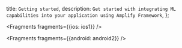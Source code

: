   title: `Getting started`,
  description: `Get started with integrating ML capabilities into your application using Amplify Framework`,
};


<Fragments fragments={{ios: ios1}} />


<Fragments fragments={{android: android2}} />
